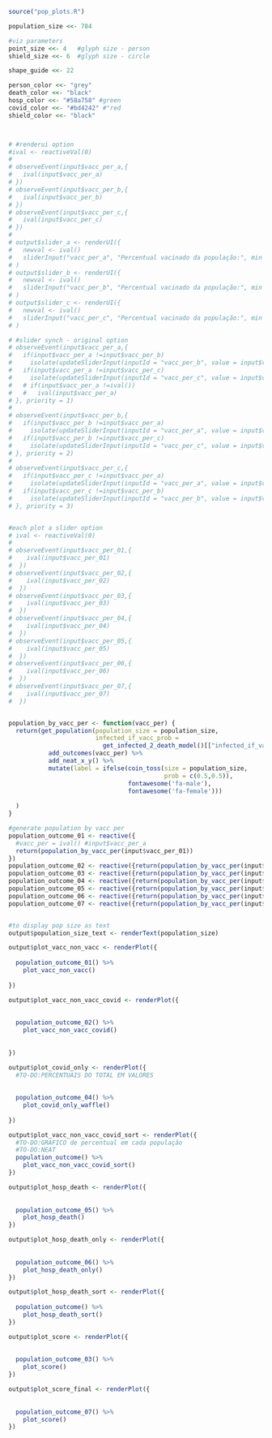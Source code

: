 
```r
source("pop_plots.R")

population_size <<- 784

#viz parameters
point_size <<- 4   #glyph size - person
shield_size <<- 6  #glyph size - circle

shape_guide <<- 22

person_color <<- "grey"
death_color <<- "black"
hosp_color <<- "#58a758" #green
covid_color <<- "#bd4242" #"red
shield_color <<- "black"



# #renderui option
#ival <- reactiveVal(0)
#
# observeEvent(input$vacc_per_a,{
#   ival(input$vacc_per_a)
# })
# observeEvent(input$vacc_per_b,{
#   ival(input$vacc_per_b)
# })
# observeEvent(input$vacc_per_c,{
#   ival(input$vacc_per_c)
# })
# 
# output$slider_a <- renderUI({
#   newval <- ival()
#   sliderInput("vacc_per_a", "Percentual vacinado da população:", min = 0, max = 100, value = newval)}
# )
# output$slider_b <- renderUI({
#   newval <- ival()
#   sliderInput("vacc_per_b", "Percentual vacinado da população:", min = 0, max = 100, value = newval)}
# )
# output$slider_c <- renderUI({
#   newval <- ival()
#   sliderInput("vacc_per_c", "Percentual vacinado da população:", min = 0, max = 100, value = newval)}
# )

# #slider synch - original option
# observeEvent(input$vacc_per_a,{
#   if(input$vacc_per_a !=input$vacc_per_b)
#     isolate(updateSliderInput(inputId = "vacc_per_b", value = input$vacc_per_a))
#   if(input$vacc_per_a !=input$vacc_per_c)
#     isolate(updateSliderInput(inputId = "vacc_per_c", value = input$vacc_per_a))
#   # if(input$vacc_per_a !=ival())
#   #   ival(input$vacc_per_a)
# }, priority = 1)
# 
# observeEvent(input$vacc_per_b,{
#   if(input$vacc_per_b !=input$vacc_per_a)
#     isolate(updateSliderInput(inputId = "vacc_per_a", value = input$vacc_per_b))
#   if(input$vacc_per_b !=input$vacc_per_c)
#     isolate(updateSliderInput(inputId = "vacc_per_c", value = input$vacc_per_b))
# }, priority = 2)
# 
# observeEvent(input$vacc_per_c,{
#   if(input$vacc_per_c !=input$vacc_per_a)
#     isolate(updateSliderInput(inputId = "vacc_per_a", value = input$vacc_per_c))
#   if(input$vacc_per_c !=input$vacc_per_b)
#     isolate(updateSliderInput(inputId = "vacc_per_b", value = input$vacc_per_c))
# }, priority = 3)


#each plot a slider option
# ival <- reactiveVal(0)
# 
# observeEvent(input$vacc_per_01,{
#    ival(input$vacc_per_01)
#  })
# observeEvent(input$vacc_per_02,{
#    ival(input$vacc_per_02)
#  })
# observeEvent(input$vacc_per_03,{
#    ival(input$vacc_per_03)
#  })
# observeEvent(input$vacc_per_04,{
#    ival(input$vacc_per_04)
#  })
# observeEvent(input$vacc_per_05,{
#    ival(input$vacc_per_05)
#  })
# observeEvent(input$vacc_per_06,{
#    ival(input$vacc_per_06)
#  })
# observeEvent(input$vacc_per_07,{
#    ival(input$vacc_per_07)
#  })


population_by_vacc_per <- function(vacc_per) {
  return(get_population(population_size = population_size, 
                        infected_if_vacc_prob = 
                          get_infected_2_death_model()[["infected_if_vacc_prob"]]) %>%
           add_outcomes(vacc_per) %>%
           add_neat_x_y() %>%
           mutate(label = ifelse(coin_toss(size = population_size, 
                                           prob = c(0.5,0.5)),
                                 fontawesome('fa-male'),
                                 fontawesome('fa-female')))
         
  )
}

#generate population by vacc per
population_outcome_01 <- reactive({
  #vacc_per = ival() #input$vacc_per_a
  return(population_by_vacc_per(input$vacc_per_01))
})
population_outcome_02 <- reactive({return(population_by_vacc_per(input$vacc_per_02))})
population_outcome_03 <- reactive({return(population_by_vacc_per(input$vacc_per_03))})
population_outcome_04 <- reactive({return(population_by_vacc_per(input$vacc_per_04))})
population_outcome_05 <- reactive({return(population_by_vacc_per(input$vacc_per_05))})
population_outcome_06 <- reactive({return(population_by_vacc_per(input$vacc_per_06))})
population_outcome_07 <- reactive({return(population_by_vacc_per(input$vacc_per_07))})


#to display pop size as text
output$population_size_text <- renderText(population_size)

```

<!-- #PLOT VACC X N VACC -->
```r
output$plot_vacc_non_vacc <- renderPlot({
  
  population_outcome_01() %>% 
    plot_vacc_non_vacc()
  
})
```

<!-- #PLOT VACC X N VACC X COVID -->
```r
output$plot_vacc_non_vacc_covid <- renderPlot({
  
  
  population_outcome_02() %>% 
    plot_vacc_non_vacc_covid()
  
  
})
```

<!-- #PLOT COVID BAR -->
```r
output$plot_covid_only <- renderPlot({
  #TO-DO:PERCENTUAIS DO TOTAL EM VALORES
  
  
  population_outcome_04() %>%
    plot_covid_only_waffle()
  
})
```

<!-- #PLOT PERC NA POP  -->
```r
output$plot_vacc_non_vacc_covid_sort <- renderPlot({
  #TO-DO:GRAFICO de percentual em cada população
  #TO-DO:NEAT
  population_outcome() %>%
    plot_vacc_non_vacc_covid_sort()
})
```


<!-- #PLOT HOSP DEATH  -->
```r
output$plot_hosp_death <- renderPlot({
  
  
  population_outcome_05() %>%
    plot_hosp_death()
})
```

<!-- #PLOT HOSP DEATH ONLY  -->
```r
output$plot_hosp_death_only <- renderPlot({
  
  
  population_outcome_06() %>%
    plot_hosp_death_only()
})
```

<!-- #PLOT HOSP DEATH ONLY  -->
```r
output$plot_hosp_death_sort <- renderPlot({
  
  population_outcome() %>%
    plot_hosp_death_sort()
})
```
<!-- #SCORE PLOT  -->
```r
output$plot_score <- renderPlot({
  
  
  population_outcome_03() %>%
    plot_score()
})
```
<!-- #SCORE PLOT  -->
```r
output$plot_score_final <- renderPlot({
  
  
  population_outcome_07() %>%
    plot_score()
})
```
